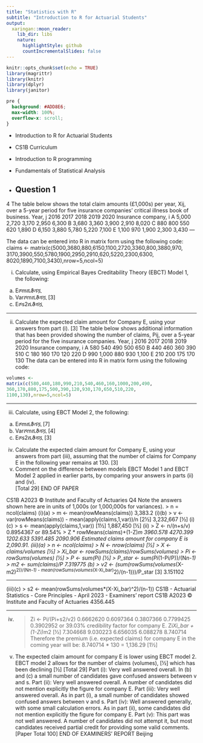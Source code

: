 ```yaml
---
title: "Statistics with R"
subtitle: "Introduction to R for Actuarial Students"
output:
  xaringan::moon_reader:
    lib_dir: libs
    nature:
      highlightStyle: github
      countIncrementalSlides: false
---
```


```r
knitr::opts_chunk$set(echo = TRUE)
library(magrittr)
library(knitr)
library(dplyr)
library(janitor)


```

```css
pre {
  background: #ADD8E6;
  max-width: 100%;
  overflow-x: scroll;
}
```

* Introduction to R for Actuarial Students

* CS1B Curriculum

* Introduction to R programming
* Fundamentals of Statistical Analysis

* Question 1
---


4 The table below shows the total claim amounts (£1,000s) per year, Xij, over a 5-year 
period for five insurance companies’ critical illness book of business. 
Year, j 
2016 2017 2018 2019 2020 
Insurance 
company, i
A 5,000 2,720 3,170 2,950 6,300 
B 3,680 3,360 3,900 2,910 8,020 
C 880 800 550 620 1,890 
D 6,150 3,880 5,780 5,220 7,100 
E 1,100 970 1,900 2,300 3,430 
---

The data can be entered into R in matrix form using the following code: 
claims <- 
matrix(c(5000,3680,880,6150,1100,2720,3360,800,3880,970, 
3170,3900,550,5780,1900,2950,2910,620,5220,2300,6300, 
8020,1890,7100,3430),nrow=5,ncol=5) 


(i) Calculate, using Empirical Bayes Creditability Theory (EBCT) Model 1, the 
following: 
(a) Eሾmሺϑሻሿ  
(b) Varሾmሺϑሻሿ [3] 
(c) Eሾs2ሺϑሻሿ  

---

(ii) Calculate the expected claim amount for Company E, using your answers from 
part (i). [3] 
The table below shows additional information that has been provided showing the 
number of claims, Pij, over a 5-year period for the five insurance companies. 
Year, j 
2016 2017 2018 2019 2020 
Insurance 
company, i
A 580 540 490 500 650 
B 440 460 360 390 510 
C 180 160 170 120 220 
D 990 1,000 880 930 1,100 
E 210 200 175 170 130 
The data can be entered into R in matrix form using the following code: 
```r
volumes <- 
matrix(c(580,440,180,990,210,540,460,160,1000,200,490, 
360,170,880,175,500,390,120,930,170,650,510,220, 
1100,130),nrow=5,ncol=5) 
```

---

(iii) Calculate, using EBCT Model 2, the following: 
(a) Eሾmሺϑሻሿ [7] 
(b) Varሾmሺϑሻሿ [4] 
(c) Eሾs2ሺϑሻሿ [3] 
(iv) Calculate the expected claim amount for Company E, using your answers from 
part (iii), assuming that the number of claims for Company E in the following 
year remains at 130. [3] 
(v) Comment on the difference between models EBCT Model 1 and EBCT 
Model 2 applied in earlier parts, by comparing your answers in parts (ii) 
and (iv).  
 [Total 29] 
END OF PAPER 

CS1B A2023 © Institute and Faculty of Actuaries
Q4
Note the answers shown here are in units of 1,000s (or 1,000,000s for variances).
> n = ncol(claims)
(i)(a)
> m <- mean(rowMeans(claims)) 
 3,383.2 
(i)(b)
> v <- var(rowMeans(claims)) - mean(apply(claims,1,var))/n [2½]
 3,232,667 [½]
(i)(c)
> s <- mean(apply(claims,1,var)) [1½]
 1,887,450 [½]
(ii)
> Z <- n/(n+s/v) 
 0.8954367 or 89.54%
> Z * rowMeans(claims)+(1-Z)*m 
 3960.578 4270.399 1202.633 5391.485 2090.906
Estimated claims amount for company E is 2,090.91. 
(iii)(a)
> n <- ncol(claims)
> N <- nrow(claims) [½]
> X <- claims/volumes [½]
> Xi_bar <- rowSums(claims)/rowSums(volumes) 
> Pi <- rowSums(volumes) [½]
> P <- sum(Pi) [½]
> P_star <- sum(Pi*(1-Pi/P))/(N*n-1) 
> m2 <- sum(claims)/P 
 7.319775 
(b)
> v2 <- (sum(rowSums(volumes*(X-m2)^2))/(N*n-1) - mean(rowSums(volumes*(X-Xi_bar)^2)/(n-1)))/P_star [3]
 3.151102 

---

(iii)(c)
> s2 <- mean(rowSums(volumes*(X-Xi_bar)^2)/(n-1)) 
CS1B - Actuarial Statistics - Core Principles - April 2023 - Examiners’ report
CS1B A2023 © Institute and Faculty of Actuaries
 4356.445 

---

(iv)
> Zi <- Pi/(Pi+s2/v2)
 0.6662620 0.6097364 0.3807366 0.7799425 0.3902952
or 39.03% credibility factor for company E.
> Zi*Xi_bar + (1-Zi)*m2 [½]
 7.304668 9.030223 6.656035 6.088278 8.740714
Therefore the premium (i.e. expected claims) for company E in the coming year will be: 8.740714 * 130 = 1,136.29 [1½]
(v)
The expected claim amount for company E is lower using EBCT model 2. 
EBCT model 2 allows for the number of claims (volumes), [½]
which has been declining [½]
[Total 29]
Part (i): Very well answered overall. In (b) and (c) a small number of candidates gave confused answers between v and s.
Part (ii): Very well answered overall. A number of candidates did not mention explicitly the figure for company E.
Part (iii): Very well answered overall. As in part (i), a small number of candidates showed confused answers between v and s.
Part (iv): Well answered generally, with some small calculation errors. As in part (ii), some candidates did not mention explicitly the figure for company E.
Part (v): This part was not well answered. A number of candidates did not attempt it, but most candidates received partial credit for providing some valid comments.
[Paper Total 100]
END OF EXAMINERS’ REPORT
Beijing